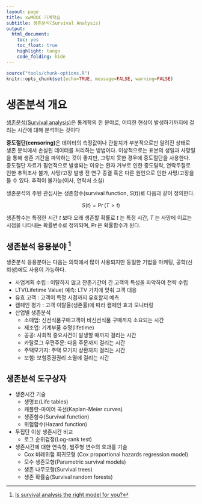 ```yaml
---
layout: page
title: xwMOOC 기계학습
subtitle: 생존분석(Survival Analysis)
output:
  html_document: 
    toc: yes
    toc_float: true
    highlight: tango
    code_folding: hide
---
```

 

``` r
source("tools/chunk-options.R")
knitr::opts_chunk$set(echo=TRUE, message=FALSE, warning=FALSE)
```

# 생존분석 개요 {#survival-overview}


[생존분석(Survival analysis)](https://ko.wikipedia.org/wiki/생존분석)은 통계학의 한 분야로, 
어떠한 현상이 발생하기까지에 걸리는 시간에 대해 분석하는 것이다

**중도절단(censoring)**은 데이터의 측정값이나 관찰치가 부분적으로만 알려진 상태로 생존 분석에서 손실된 데이터를 처리하는 방법이다. 
이상적으로는 표본의 생일과 사망일을 통해 생존 기간을 파악하는 것이 좋지만, 그렇지 못한 경우에 중도절단을 사용한다.
중도절단 자료가 필연적으로 발생되는 이유는 환자 거부로 인한 중도탈락, 연락두절로 인한 추적조사 불가, 사망/고장 발생 전 연구 종결 혹은 다른 원인으로 인한 사망/고장을 들 수 있다.
추적이 불가능(이사, 연락처 소실)

생존분석의 주된 관심사는 생존함수(survival function, $S(t)$)로 다음과 같이 정의한다.

$$S(t) = \Pr(T > t)$$

생존함수는 특정한 시간 $t$ 보다 오래 생존할 확률로 $t$ 는 특정 시간, 
$T$ 는 사망에 이르는 시점을 나타내는 확률변수로 정의되며, $\Pr$은 확률함수가 된다.

## 생존분석 응용분야 [^application-of-survival] {#survival-application}

[^application-of-survival]: [Is survival analysis the right model for you?](https://www.analyticsvidhya.com/blog/2014/04/survival-analysis-model-you/)

생존분석 응용분야는 다음는 의학에서 많이 사용되지만 동일한 기법을 마케팅, 공학(신뢰성)에도 사용이 가능하다.

- 사업계획 수립 : 이탈하지 않고 잔존기간이 긴 고객의 특성을 파악하여 전략 수립
- LTV(Lifetime Value) 예측: LTV 가치에 맞춰 고객 대응
- 유효 고객 : 고객이 특정 시점까지 유효할지 예측
- 캠페인 평가 : 고객 이탈율(생존률)에 따라 캠페인 효과 모니터링
- 산업별 생존분석
    - 소매업: 신선식품구매고객이 비신선식품 구매까지 소요되는 시간
    - 제조업: 기계부품 수명(lifetime)
    - 공공: 사회적 중요사건이 발생할 때까지 걸리는 시간
    - 카탈로그 우편주문: 다음 주문까지 걸리는 시간
    - 주택모기지: 주택 모기지 상환까지 걸리는 시간
    - 보험: 보험증권권리 소멸에 걸리는 시간

## 생존분석 도구상자 {#survival-toolbox}

- 생존시간 기술
    - 생명표(Life tables)
    - 캐플란-마이어 곡선(Kaplan-Meier curves)
    - 생존함수(Survival function)
    - 위험함수(Hazard function)
- 두집단 이상 생존시간 비교     
    - 로그 순위검정(Log-rank test)
- 생존시간에 대한 연속형, 범주형 변수의 효과를 기술
    - Cox 비례위험 회귀모형 (Cox proportional hazards regression model)
    - 모수 생존모형(Parametric survival models)
    - 생존 나무모형(Survival trees)
    - 생존 확률숲(Survival random forests)


